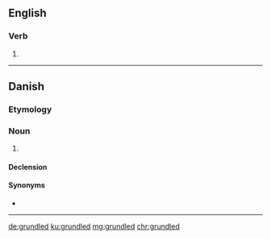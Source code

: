==English==

===Verb===
{{head|en|verb form}}

# {{en-past of|grundle}}

----

==Danish==

===Etymology===
{{compound|grund|led|t1=ground, base|t2=joint, part|lang=da}}

===Noun===
{{da-noun|grundleddet|g=n}}

# {{lb|da|grammar}} {{l|en|subject}}

====Declension====
{{da-noun-infl|dc=1|et}}

====Synonyms====
*{{l|da|subjekt}}

----

[[de:grundled]]
[[ku:grundled]]
[[mg:grundled]]
[[chr:grundled]]